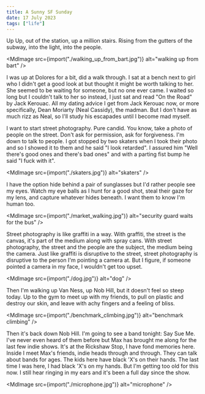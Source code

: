 ```yaml
---
title: A Sunny SF Sunday
date: 17 July 2023
tags: ["life"]
---
```



Up Up, out of the station, up a million stairs. Rising from the gutters
of the subway, into the light, into the people.

<MdImage src={import("./walking_up_from_bart.jpg")} alt="walking up from bart" />

I was up at Dolores for a bit, did a walk through.
I sat at a bench next to girl who I didn't get a good look at but thought
it might be worth talking to her.
She seemed to be waiting for someone, but no one ever came.
I waited so long but I couldn't talk to her so instead, I just sat and read
"On the Road" by Jack Kerouac.
All my dating advice I get from Jack Kerouac now, or more specifically, Dean Moriarty (Neal Cassidy),
the madman. But I don't have as much rizz as Neal, so I'll
study his escapades until I become mad myself.

I want to start street photography. Pure candid.
You know, take a photo of people on the street. Don't ask for permission, ask
for forgiveness.
I'm down to talk to people. I got stopped by two skaters when I took their photo
and so I showed it to them and he said "I look retarded".
I assured him "Well there's good ones and there's bad ones" and
with a parting fist bump he said "I fuck with it".

<MdImage src={import("./skaters.jpg")} alt="skaters" />

I have the option hide behind a pair of sunglasses but I'd rather people see my eyes.
Watch my eye balls as I hunt for a good shot, steal their gaze for my lens,
and capture whatever hides beneath.
I want them to know I'm human too.

<MdImage src={import("./market_walking.jpg")} alt="security guard waits for the bus" />

Street photography is like graffiti in a way.
With graffiti, the street is the canvas, it's part of the medium along with spray cans.
With street photography, the street and the people are the subject, the medium being the camera.
Just like graffiti is disruptive to the street, street photography is disruptive to the
person I'm pointing a camera at.
But I figure, if someone pointed a camera in my face, I wouldn't get too upset.

<MdImage src={import("./dog.jpg")} alt="dog" />

Then I'm walking up Van Ness, up Nob Hill, but it doesn't feel so steep today.
Up to the gym to meet up with my friends, to pull on plastic and destroy our skin,
and leave with achy fingers and a feeling of bliss.

<MdImage src={import("./benchmark_climbing.jpg")} alt="benchmark climbing" />

Then it's back down Nob Hill. I'm going to see a band tonight: Say Sue Me.
I've never even heard of them before but Max has brought me along for the
last few indie shows.
It's at the Rickshaw Stop, I have fond memories here.
Inside I meet Max's friends, indie heads through and through.
They can talk about bands for ages.
The kids here have black 'X's on their hands.
The last time I was here, I had black 'X's on my hands.
But I'm getting too old for this now. I still hear ringing in my ears
and it's been a full day since the show.

<MdImage src={import("./microphone.jpg")} alt="microphone" />

